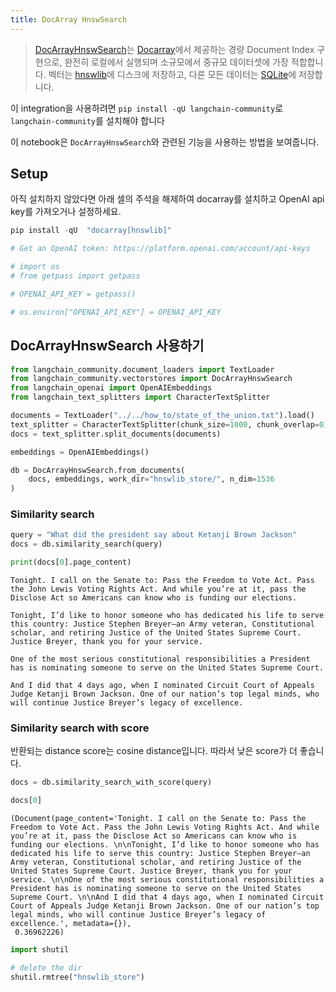 ```yaml
---
title: DocArray HnswSearch
---
```


>[DocArrayHnswSearch](https://docs.docarray.org/user_guide/storing/index_hnswlib/)는 [Docarray](https://github.com/docarray/docarray)에서 제공하는 경량 Document Index 구현으로, 완전히 로컬에서 실행되며 소규모에서 중규모 데이터셋에 가장 적합합니다. 벡터는 [hnswlib](https://github.com/nmslib/hnswlib)에 디스크에 저장하고, 다른 모든 데이터는 [SQLite](https://www.sqlite.org/index.html)에 저장합니다.

이 integration을 사용하려면 `pip install -qU langchain-community`로 `langchain-community`를 설치해야 합니다

이 notebook은 `DocArrayHnswSearch`와 관련된 기능을 사용하는 방법을 보여줍니다.

## Setup

아직 설치하지 않았다면 아래 셀의 주석을 해제하여 docarray를 설치하고 OpenAI api key를 가져오거나 설정하세요.

```python
pip install -qU  "docarray[hnswlib]"
```

```python
# Get an OpenAI token: https://platform.openai.com/account/api-keys

# import os
# from getpass import getpass

# OPENAI_API_KEY = getpass()

# os.environ["OPENAI_API_KEY"] = OPENAI_API_KEY
```

## DocArrayHnswSearch 사용하기

```python
from langchain_community.document_loaders import TextLoader
from langchain_community.vectorstores import DocArrayHnswSearch
from langchain_openai import OpenAIEmbeddings
from langchain_text_splitters import CharacterTextSplitter
```

```python
documents = TextLoader("../../how_to/state_of_the_union.txt").load()
text_splitter = CharacterTextSplitter(chunk_size=1000, chunk_overlap=0)
docs = text_splitter.split_documents(documents)

embeddings = OpenAIEmbeddings()

db = DocArrayHnswSearch.from_documents(
    docs, embeddings, work_dir="hnswlib_store/", n_dim=1536
)
```

### Similarity search

```python
query = "What did the president say about Ketanji Brown Jackson"
docs = db.similarity_search(query)
```

```python
print(docs[0].page_content)
```

```output
Tonight. I call on the Senate to: Pass the Freedom to Vote Act. Pass the John Lewis Voting Rights Act. And while you’re at it, pass the Disclose Act so Americans can know who is funding our elections.

Tonight, I’d like to honor someone who has dedicated his life to serve this country: Justice Stephen Breyer—an Army veteran, Constitutional scholar, and retiring Justice of the United States Supreme Court. Justice Breyer, thank you for your service.

One of the most serious constitutional responsibilities a President has is nominating someone to serve on the United States Supreme Court.

And I did that 4 days ago, when I nominated Circuit Court of Appeals Judge Ketanji Brown Jackson. One of our nation’s top legal minds, who will continue Justice Breyer’s legacy of excellence.
```

### Similarity search with score

반환되는 distance score는 cosine distance입니다. 따라서 낮은 score가 더 좋습니다.

```python
docs = db.similarity_search_with_score(query)
```

```python
docs[0]
```

```output
(Document(page_content='Tonight. I call on the Senate to: Pass the Freedom to Vote Act. Pass the John Lewis Voting Rights Act. And while you’re at it, pass the Disclose Act so Americans can know who is funding our elections. \n\nTonight, I’d like to honor someone who has dedicated his life to serve this country: Justice Stephen Breyer—an Army veteran, Constitutional scholar, and retiring Justice of the United States Supreme Court. Justice Breyer, thank you for your service. \n\nOne of the most serious constitutional responsibilities a President has is nominating someone to serve on the United States Supreme Court. \n\nAnd I did that 4 days ago, when I nominated Circuit Court of Appeals Judge Ketanji Brown Jackson. One of our nation’s top legal minds, who will continue Justice Breyer’s legacy of excellence.', metadata={}),
 0.36962226)
```

```python
import shutil

# delete the dir
shutil.rmtree("hnswlib_store")
```
